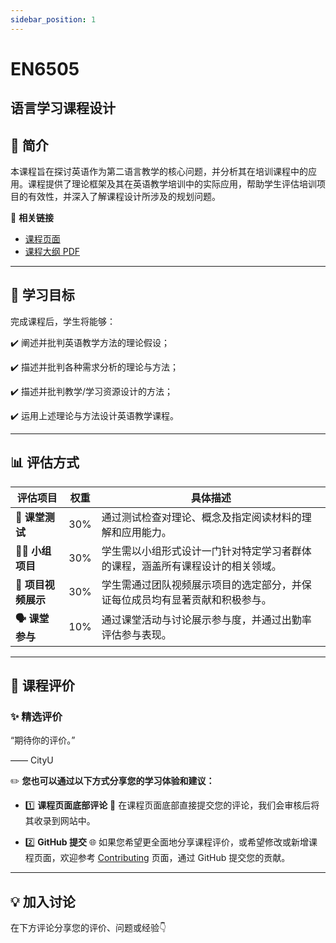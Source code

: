 ```yaml
---
sidebar_position: 1
---
```


# EN6505
## 语言学习课程设计

## **📘 简介**
本课程旨在探讨英语作为第二语言教学的核心问题，并分析其在培训课程中的应用。课程提供了理论框架及其在英语教学培训中的实际应用，帮助学生评估培训项目的有效性，并深入了解课程设计所涉及的规划问题。

🔗 **相关链接**
- [课程页面](https://www.cityu.edu.hk/catalogue/pg/202425/course/EN6505.htm)
- [课程大纲 PDF](https://www.cityu.edu.hk/catalogue/pg/202425/course/EN6505.pdf)

---

## **🎯 学习目标**

完成课程后，学生将能够：

✔️ 阐述并批判英语教学方法的理论假设；

✔️ 描述并批判各种需求分析的理论与方法；

✔️ 描述并批判教学/学习资源设计的方法；

✔️ 运用上述理论与方法设计英语教学课程。

---

## **📊 评估方式**

| **评估项目**                | **权重** | **具体描述**                                                                                  |
|----------------------------|---------|---------------------------------------------------------------------------------------------|
| **📝 课堂测试**             | 30%     | 通过测试检查对理论、概念及指定阅读材料的理解和应用能力。                                                |
| **👩‍🏫 小组项目**           | 30%     | 学生需以小组形式设计一门针对特定学习者群体的课程，涵盖所有课程设计的相关领域。                                    |
| **🎥 项目视频展示**          | 30%     | 学生需通过团队视频展示项目的选定部分，并保证每位成员均有显著贡献和积极参与。                                   |
| **🗣️ 课堂参与**             | 10%     | 通过课堂活动与讨论展示参与度，并通过出勤率评估参与表现。                                                |

---

## **💬 课程评价**

### ✨ **精选评价**
<div className={commentStyles.commentBox}>
    <p className={commentStyles.commentText}>
        “期待你的评价。”
    </p>
    <p className={commentStyles.commentAuthor}>—— CityU</p>
</div>

✏️ **您也可以通过以下方式分享您的学习体验和建议：**

- 1️⃣ **课程页面底部评论**
💬 在课程页面底部直接提交您的评论，我们会审核后将其收录到网站中。

- 2️⃣ **GitHub 提交**
🌐 如果您希望更全面地分享课程评价，或希望修改或新增课程页面，欢迎参考 [Contributing](https://penjc.github.io/CityU/contributing) 页面，通过 GitHub 提交您的贡献。

---

## **💡 加入讨论**

在下方评论分享您的评价、问题或经验👇
<Utterances />
